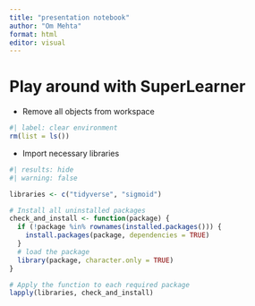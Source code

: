 ```yaml
---
title: "presentation notebook"
author: "Om Mehta"
format: html
editor: visual
---
```


# Play around with SuperLearner

-   Remove all objects from workspace

```r
#| label: clear environment
rm(list = ls())
```

-   Import necessary libraries

```r
#| results: hide
#| warning: false

libraries <- c("tidyverse", "sigmoid")

# Install all uninstalled packages
check_and_install <- function(package) {
  if (!package %in% rownames(installed.packages())) {
    install.packages(package, dependencies = TRUE)
  }
  # load the package
  library(package, character.only = TRUE)
}

# Apply the function to each required package
lapply(libraries, check_and_install)
```
